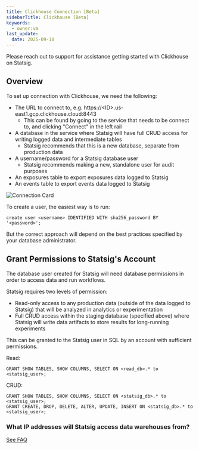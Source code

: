 ```yaml
---
title: Clickhouse Connection [Beta]
sidebarTitle: Clickhouse [Beta]
keywords:
  - owner:vm
last_update:
  date: 2025-09-18
---
```


<Warning>

Please reach out to support for assistance getting started with Clickhouse on Statsig.
</Warning>

## Overview

To set up connection with Clickhouse, we need the following:

- The URL to connect to, e.g. https://\<ID\>.us-east1.gcp.clickhouse.cloud:8443
  - This can be found by going to the service that needs to be connect to, and clicking "Connect" in the left rail
- A database in the service where Statsig will have full CRUD access for writing logged data and intermediate tables
  - Statsig recommends that this is a new database, separate from production data
- A username/password for a Statsig database user
  - Statsig recommends making a new, standalone user for audit purposes
- An exposures table to export exposures data logged to Statsig
- An events table to export events data logged to Statsig

<Frame>
  <img src="/images/chconnectioncard.png" alt="Connection Card" />
</Frame>

To create a user, the easiest way is to run:

```
create user <username> IDENTIFIED WITH sha256_password BY '<password>';
```

But the correct approach will depend on the best practices specified by your database administrator.

## Grant Permissions to Statsig's Account

The database user created for Statsig will need database permissions in order to access data and run workflows.

Statsig requires two levels of permission:

- Read-only access to any production data (outside of the data logged to Statsig) that will be analyzed in analytics or experimentation
- Full CRUD access within the staging database (specified above) where Statsig will write data artifacts to store results for long-running experiments

This can be granted to the Statsig user in SQL by an account with sufficient permissions.

Read:

```
GRANT SHOW TABLES, SHOW COLUMNS, SELECT ON <read_db>.* to <statsig_user>;
```

CRUD:

```
GRANT SHOW TABLES, SHOW COLUMNS, SELECT ON <statsig_db>.* to <statsig_user>;
GRANT CREATE, DROP, DELETE, ALTER, UPDATE, INSERT ON <statsig_db>.* to <statsig_user>;
```

### What IP addresses will Statsig access data warehouses from?

[See FAQ](/data-warehouse-ingestion/faq#what-ip-addresses-will-statsig-access-data-warehouses-from)
